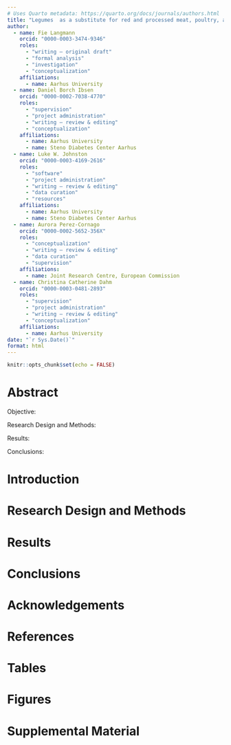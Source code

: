 ```yaml
---
# Uses Quarto metadata: https://quarto.org/docs/journals/authors.html
title: "Legumes  as a substitute for red and processed meat, poultry, and fish, and the risk of non-alcoholic fatty liver disease in a large prospective cohort"
author:
  - name: Fie Langmann
    orcid: "0000-0003-3474-9346"
    roles:
      - "writing – original draft"
      - "formal analysis"
      - "investigation"
      - "conceptualization"
    affiliations:
      - name: Aarhus University
  - name: Daniel Borch Ibsen
    orcid: "0000-0002-7038-4770"
    roles:
      - "supervision"
      - "project administration"
      - "writing – review & editing"
      - "conceptualization"
    affiliations:
      - name: Aarhus University
      - name: Steno Diabetes Center Aarhus
  - name: Luke W. Johnston
    orcid: "0000-0003-4169-2616"
    roles:
      - "software"
      - "project administration"
      - "writing – review & editing"
      - "data curation"
      - "resources"
    affiliations:
      - name: Aarhus University
      - name: Steno Diabetes Center Aarhus
  - name: Aurora Perez-Cornago
    orcid: "0000-0002-5652-356X"
    roles:
      - "conceptualization"
      - "writing – review & editing"
      - "data curation"
      - "supervision"
    affiliations:
      - name: Joint Research Centre, European Commission
  - name: Christina Catherine Dahm
    orcid: "0000-0003-0481-2893"
    roles:
      - "supervision"
      - "project administration"
      - "writing – review & editing"
      - "conceptualization"
    affiliations:
      - name: Aarhus University
date: "`r Sys.Date()`"
format: html
---
```


```r
knitr::opts_chunk$set(echo = FALSE)
```

# Abstract

Objective:

Research Design and Methods:

Results:

Conclusions:

# Introduction

# Research Design and Methods

# Results

# Conclusions

# Acknowledgements

# References

# Tables

# Figures

# Supplemental Material
